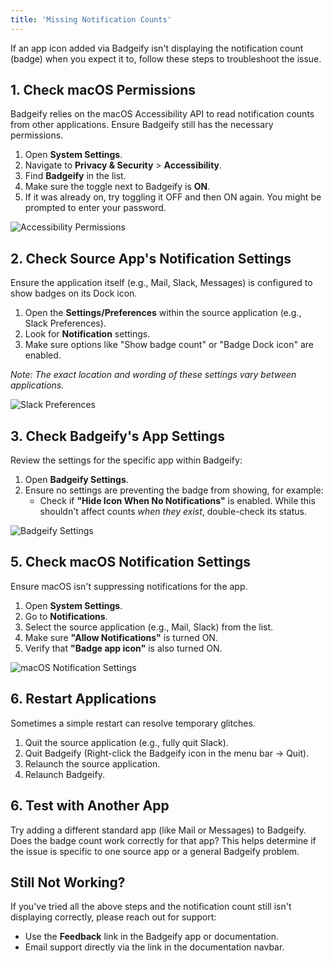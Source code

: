 ```yaml
---
title: 'Missing Notification Counts'
---
```


If an app icon added via Badgeify isn't displaying the notification count (badge) when you expect it to, follow these steps to troubleshoot the issue.

## 1. Check macOS Permissions

Badgeify relies on the macOS Accessibility API to read notification counts from other applications. Ensure Badgeify still has the necessary permissions.

1.  Open **System Settings**.
2.  Navigate to **Privacy & Security** > **Accessibility**.
3.  Find **Badgeify** in the list.
4.  Make sure the toggle next to Badgeify is **ON**.
5.  If it was already on, try toggling it OFF and then ON again. You might be prompted to enter your password.

![Accessibility Permissions](https://i.imgur.com/7dnjmWM.jpeg)

## 2. Check Source App's Notification Settings

Ensure the application itself (e.g., Mail, Slack, Messages) is configured to show badges on its Dock icon.

1.  Open the **Settings/Preferences** within the source application (e.g., Slack Preferences).
2.  Look for **Notification** settings.
3.  Make sure options like "Show badge count" or "Badge Dock icon" are enabled.

*Note: The exact location and wording of these settings vary between applications.* 

![Slack Preferences](https://i.imgur.com/GhsBvK1.png)

## 3. Check Badgeify's App Settings

Review the settings for the specific app within Badgeify:

1.  Open **Badgeify Settings**.
2.  Ensure no settings are preventing the badge from showing, for example:
    *   Check if **"Hide Icon When No Notifications"** is enabled. While this shouldn't affect counts *when they exist*, double-check its status.

![Badgeify Settings](https://i.imgur.com/1CzL9nm.png)

## 5. Check macOS Notification Settings

Ensure macOS isn't suppressing notifications for the app.

1.  Open **System Settings**.
2.  Go to **Notifications**.
3.  Select the source application (e.g., Mail, Slack) from the list.
4.  Make sure **"Allow Notifications"** is turned ON.
5.  Verify that **"Badge app icon"** is also turned ON.

![macOS Notification Settings](https://i.imgur.com/at4vrOO.png)

## 6. Restart Applications

Sometimes a simple restart can resolve temporary glitches.

1.  Quit the source application (e.g., fully quit Slack).
2.  Quit Badgeify (Right-click the Badgeify icon in the menu bar -> Quit).
3.  Relaunch the source application.
4.  Relaunch Badgeify.

## 6. Test with Another App

Try adding a different standard app (like Mail or Messages) to Badgeify. Does the badge count work correctly for that app? This helps determine if the issue is specific to one source app or a general Badgeify problem.

## Still Not Working?

If you've tried all the above steps and the notification count still isn't displaying correctly, please reach out for support:

*   Use the **Feedback** link in the Badgeify app or documentation.
*   Email support directly via the link in the documentation navbar.